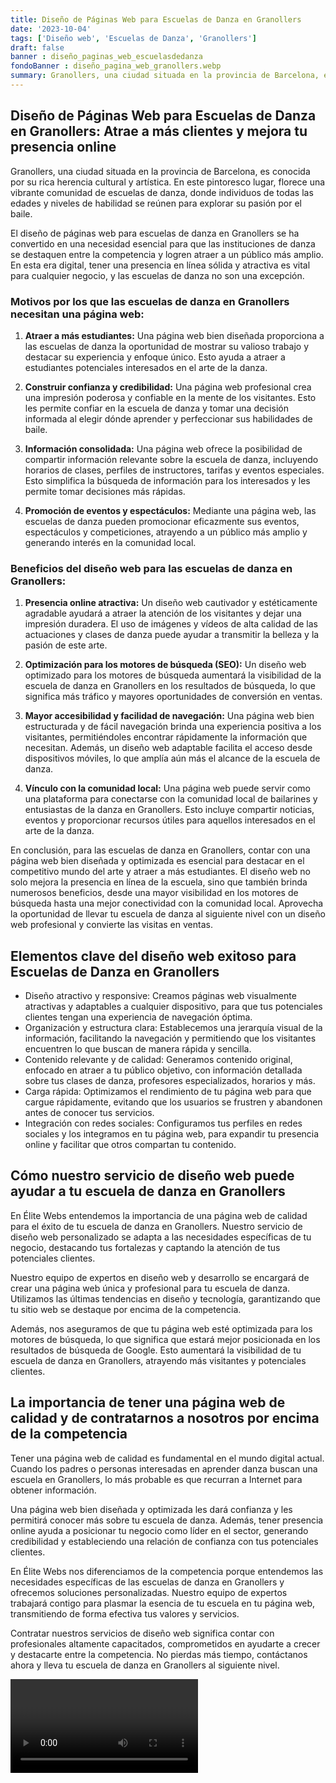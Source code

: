 ```yaml
---
title: Diseño de Páginas Web para Escuelas de Danza en Granollers
date: '2023-10-04'
tags: ['Diseño web', 'Escuelas de Danza', 'Granollers']
draft: false
banner : diseño_paginas_web_escuelasdedanza
fondoBanner : diseño_pagina_web_granollers.webp
summary: Granollers, una ciudad situada en la provincia de Barcelona, ​​es conocida por su rica herencia cultural y artística. En este pintoresco lugar, florece una vibrante comunidad de escuelas de danza, donde individuos de todas las edades y niveles de habilidad se reúnen para explorar su pasión por el baile.
---
```


## **Diseño de Páginas Web para Escuelas de Danza en Granollers: Atrae a más clientes y mejora tu presencia online**

Granollers, una ciudad situada en la provincia de Barcelona, ​​es conocida por su rica herencia cultural y artística. En este pintoresco lugar, florece una vibrante comunidad de escuelas de danza, donde individuos de todas las edades y niveles de habilidad se reúnen para explorar su pasión por el baile.

El diseño de páginas web para escuelas de danza en Granollers se ha convertido en una necesidad esencial para que las instituciones de danza se destaquen entre la competencia y logren atraer a un público más amplio. En esta era digital, tener una presencia en línea sólida y atractiva es vital para cualquier negocio, y las escuelas de danza no son una excepción.

### **Motivos por los que las escuelas de danza en Granollers necesitan una página web:**

1. **Atraer a más estudiantes:** Una página web bien diseñada proporciona a las escuelas de danza la oportunidad de mostrar su valioso trabajo y destacar su experiencia y enfoque único. Esto ayuda a atraer a estudiantes potenciales interesados ​​en el arte de la danza.

2. **Construir confianza y credibilidad:** Una página web profesional crea una impresión poderosa y confiable en la mente de los visitantes. Esto les permite confiar en la escuela de danza y tomar una decisión informada al elegir dónde aprender y perfeccionar sus habilidades de baile.

3. **Información consolidada:** Una página web ofrece la posibilidad de compartir información relevante sobre la escuela de danza, incluyendo horarios de clases, perfiles de instructores, tarifas y eventos especiales. Esto simplifica la búsqueda de información para los interesados y les permite tomar decisiones más rápidas.

4. **Promoción de eventos y espectáculos:** Mediante una página web, las escuelas de danza pueden promocionar eficazmente sus eventos, espectáculos y competiciones, atrayendo a un público más amplio y generando interés en la comunidad local.

### **Beneficios del diseño web para las escuelas de danza en Granollers:**

1. **Presencia online atractiva:** Un diseño web cautivador y estéticamente agradable ayudará a atraer la atención de los visitantes y dejar una impresión duradera. El uso de imágenes y vídeos de alta calidad de las actuaciones y clases de danza puede ayudar a transmitir la belleza y la pasión de este arte.

2. **Optimización para los motores de búsqueda (SEO):** Un diseño web optimizado para los motores de búsqueda aumentará la visibilidad de la escuela de danza en Granollers en los resultados de búsqueda, lo que significa más tráfico y mayores oportunidades de conversión en ventas.

3. **Mayor accesibilidad y facilidad de navegación:** Una página web bien estructurada y de fácil navegación brinda una experiencia positiva a los visitantes, permitiéndoles encontrar rápidamente la información que necesitan. Además, un diseño web adaptable facilita el acceso desde dispositivos móviles, lo que amplía aún más el alcance de la escuela de danza.

4. **Vínculo con la comunidad local:** Una página web puede servir como una plataforma para conectarse con la comunidad local de bailarines y entusiastas de la danza en Granollers. Esto incluye compartir noticias, eventos y proporcionar recursos útiles para aquellos interesados ​​en el arte de la danza.

En conclusión, para las escuelas de danza en Granollers, contar con una página web bien diseñada y optimizada es esencial para destacar en el competitivo mundo del arte y atraer a más estudiantes. El diseño web no solo mejora la presencia en línea de la escuela, sino que también brinda numerosos beneficios, desde una mayor visibilidad en los motores de búsqueda hasta una mejor conectividad con la comunidad local. Aprovecha la oportunidad de llevar tu escuela de danza al siguiente nivel con un diseño web profesional y convierte las visitas en ventas.

<GifSeo />

<Cta />

## Elementos clave del diseño web exitoso para Escuelas de Danza en Granollers

- Diseño atractivo y responsive: Creamos páginas web visualmente atractivas y adaptables a cualquier dispositivo, para que tus potenciales clientes tengan una experiencia de navegación óptima.
- Organización y estructura clara: Establecemos una jerarquía visual de la información, facilitando la navegación y permitiendo que los visitantes encuentren lo que buscan de manera rápida y sencilla.
- Contenido relevante y de calidad: Generamos contenido original, enfocado en atraer a tu público objetivo, con información detallada sobre tus clases de danza, profesores especializados, horarios y más.
- Carga rápida: Optimizamos el rendimiento de tu página web para que cargue rápidamente, evitando que los usuarios se frustren y abandonen antes de conocer tus servicios.
- Integración con redes sociales: Configuramos tus perfiles en redes sociales y los integramos en tu página web, para expandir tu presencia online y facilitar que otros compartan tu contenido.

## Cómo nuestro servicio de diseño web puede ayudar a tu escuela de danza en Granollers

En Élite Webs entendemos la importancia de una página web de calidad para el éxito de tu escuela de danza en Granollers. Nuestro servicio de diseño web personalizado se adapta a las necesidades específicas de tu negocio, destacando tus fortalezas y captando la atención de tus potenciales clientes.

Nuestro equipo de expertos en diseño web y desarrollo se encargará de crear una página web única y profesional para tu escuela de danza. Utilizamos las últimas tendencias en diseño y tecnología, garantizando que tu sitio web se destaque por encima de la competencia.

Además, nos aseguramos de que tu página web esté optimizada para los motores de búsqueda, lo que significa que estará mejor posicionada en los resultados de búsqueda de Google. Esto aumentará la visibilidad de tu escuela de danza en Granollers, atrayendo más visitantes y potenciales clientes.

## La importancia de tener una página web de calidad y de contratarnos a nosotros por encima de la competencia

Tener una página web de calidad es fundamental en el mundo digital actual. Cuando los padres o personas interesadas en aprender danza buscan una escuela en Granollers, lo más probable es que recurran a Internet para obtener información.

Una página web bien diseñada y optimizada les dará confianza y les permitirá conocer más sobre tu escuela de danza. Además, tener presencia online ayuda a posicionar tu negocio como líder en el sector, generando credibilidad y estableciendo una relación de confianza con tus potenciales clientes.

En Élite Webs nos diferenciamos de la competencia porque entendemos las necesidades específicas de las escuelas de danza en Granollers y ofrecemos soluciones personalizadas. Nuestro equipo de expertos trabajará contigo para plasmar la esencia de tu escuela en tu página web, transmitiendo de forma efectiva tus valores y servicios.

Contratar nuestros servicios de diseño web significa contar con profesionales altamente capacitados, comprometidos en ayudarte a crecer y destacarte entre la competencia. No pierdas más tiempo, contáctanos ahora y lleva tu escuela de danza en Granollers al siguiente nivel.

<Video />

<CtaBot job='Escuelas de Danza' city='Granollers'/>

<Gmaps query='Granollers+españa+maps' />